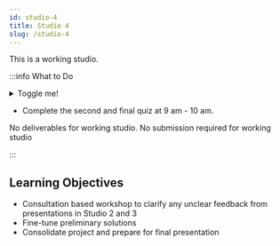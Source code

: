 ```yaml
---
id: studio-4
title: Studio 4
slug: /studio-4
---
```




This is a working studio. 

:::info What to Do

<Tabs>
  <TabItem value="objective" label="Objectives 🎯">
    <details>
      <summary>Toggle me!</summary>
        <div>
        <div>The fourth studio (3 April 2023) will be a working studio, where you can seek clarification with your studio leader and teaching assistant on the feedback given during the past 2 presentations. In this working session, you should fine-tune your team's preliminary solutions leading up to the final presentation on Studio 5. </div>
        <br/>
      </div>
    </details>
  </TabItem>
  <TabItem value="task" label="Tasks 🔨">
    <ul>
      <li>Complete the second and final quiz at 9 am - 10 am. </li>
    </ul>
  </TabItem>
  <TabItem value="deliverable" label="Deliverables 📂">No deliverables for working studio.</TabItem>
  <TabItem value="submission" label="Submission 🕦">No submission required for working studio</TabItem>
</Tabs>

:::


## Learning Objectives

- Consultation based workshop to clarify any unclear feedback from presentations in Studio 2 and 3
- Fine-tune preliminary solutions 
- Consolidate project and prepare for final presentation

